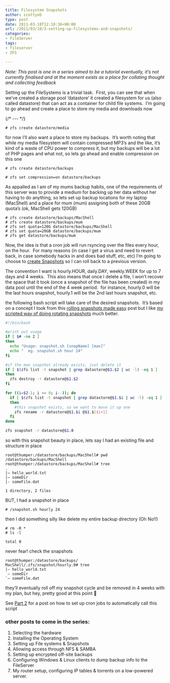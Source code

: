 ```yaml
---
title: Filesystem Snapshots
author: scottyob
type: post
date: 2011-03-18T12:10:36+00:00
url: /2011/03/18/3-setting-up-filesystems-and-snapshots/
categories:
- FileServer
tags:
- fileserver
- ZFS

---
```

*Note: This post is one in a series aimed to be a tutorial eventually, it’s not currently finalised and at the moment exists as a place for collating thought and collecting feedback*

Setting up the FileSystems is a trivial task.  First, you can see that when we’ve created a storage pool ‘datastore’ it created a filesystem for us (also called datastore) that can act as a container for child file systems.  I’m going to go ahead and create a place to store my media and downloads now

{/* --- */}

```
# zfs create datastore/media
```

for now I’ll also want a place to store my backups.  It’s worth noting that while my media filesystem will contain compressed MP3’s and the like, it’s kind of a waste of CPU power to compress it, but my backups will be a lot of PHP pages and what not, so lets go ahead and enable compression on this one

```
# zfs create datastore/backups
```

```
# zfs set compression=on datastore/backups
```

As appalled as I am of my mums backup habits, one of the requirements of this server was to provide a medium for backing up her data without her having to do anything, so lets set up backup locations for my laptop (MacShell) and a place for mum (mum) assigning both of these 20GB quota’s (ok, MacShell gets 120GB)

```
# zfs create datastore/backups/MacShell
# zfs create datastore/backups/mum
# zfs set quota=120G datastore/backups/MacShell
# zfs set quota=20GB datastore/backups/mum
# zfs get datastore/backups/mum
```

Now, the idea is that a cron job will run rsyncing over the files every hour, on the hour.  For many reasons (in case I get a virus and need to revert back, in case somebody hacks in and does bad stuff, etc, etc) I’m going to choose to [create Snapshots](http://docs.huihoo.com/opensolaris/solaris-zfs-administration-guide/html/ch06.html) so I can roll back to a previous version.

The convention I want is hourly.HOUR, daily.DAY, weekly.WEEK for up to 7 days and 4 weeks.  This also means that once I delete a file, I won’t recover the space that it took (once a snapshot of the file has been created) in my data pool until the end of the 4 week period.  for instance, hourly.0 will be the last hours snapshot, hourly.1 will be the 2nd last hours snapshot, etc.

the following bash script will take care of the desired snapshots.  It’s based on a concept I took from this [rolling snapshots made easy](http://blogs.sun.com/mmusante/entry/rolling_snapshots_made_easy) post but I like [my scripted way of doing rotating snapshots](/img/old/2011/03/snapshot.sh) much better.

```bash
#!/bin/bash

#print out usage
if [ $# -ne 2 ]
then
  echo "Usage: snapshot.sh [snapName] [max]"
  echo "  eg. snapshot.sh hour 24"
fi

#if the max snapshot already exists, just delete it
if [ $(zfs list -t snapshot | grep datastore@$1.$2 | wc -l) -eq 1 ]
then
  zfs destroy -r datastore@$1.$2
fi

for ((i=$2-1; i >= 0; i--)); do
  if [ $(zfs list -t snapshot | grep datastore@$1.$i | wc -l) -eq 1 ]
  then
    #this snapshot exists, so we want to move it up one
    zfs rename -r datastore@$1.$i @$1.$[$i+1]
  fi
done

zfs snapshot -r datastore@$1.0
```

so with this snapshot beauty in place, lets say I had an existing file and structure in place
```
root@thumper:/datastore/backups/MacShell# pwd
/datastore/backups/MacShell
root@thumper:/datastore/backups/MacShell# tree
.
|– hello_world.txt
|– someDir
|- someFile.dat

1 directory, 2 files
```

BUT, I had a snapshot in place
```
# /snapshot.sh hourly 24
```

then I did something silly like delete my entire backup directory (Oh No!!)

```
# rm -R *
# ls -l

total 0
```

never fear! check the snapshots
```
root@thumper:/datastore/backups/
MacShell/.zfs/snapshot/hourly.0# tree
|– hello_world.txt
 – someDir
`– someFile.dat
```

they’ll eventually roll off my snapshot cycle and be removed in 4 weeks with my plan, but hey, pretty good at this point 🙂

See [Part 2](http://www.scottyob.com/?p=96) for a post on how to set up cron jobs to automatically call this script

### other posts to come in the series:

1. Selecting the hardware
2. Installing the Operating System
3. Setting up File systems & Snapshots
4. Allowing access through NFS & SAMBA
5. Setting up encrypted off-site backups
6. Configuring Windows & Linux clients to dump backup info to the FileServer
7. My router setup, configuring IP tables & torrents on a low-powered server.
